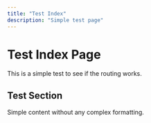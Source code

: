 ```yaml
---
title: "Test Index"
description: "Simple test page"
---
```


# Test Index Page

This is a simple test to see if the routing works.

## Test Section

Simple content without any complex formatting.